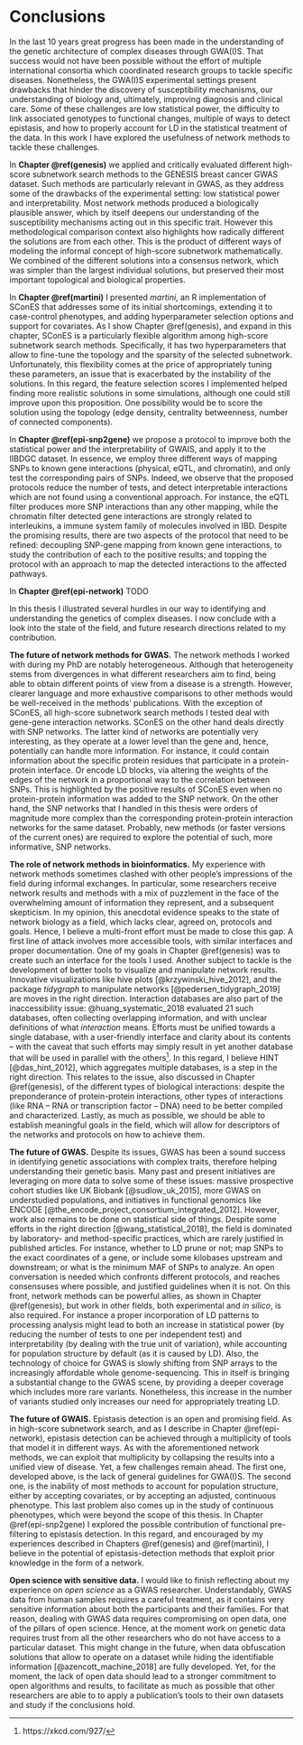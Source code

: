 # Conclusions

In the last 10 years great progress has been made in the understanding of the genetic architecture of complex diseases through GWA(I)S. That success would not have been possible without the effort of multiple international consortia which coordinated research groups to tackle specific diseases. Nonetheless, the GWA(I)S experimental settings present drawbacks that hinder the discovery of susceptibility mechanisms, our understanding of biology and, ultimately, improving diagnosis and clinical care. Some of these challenges are low statistical power, the difficulty to link associated genotypes to functional changes, multiple of ways to detect epistasis, and how to properly account for LD in the statistical treatment of the data. In this work I have explored the usefulness of network methods to tackle these challenges.

In **Chapter \@ref(genesis)** we applied and critically evaluated different high-score subnetwork search methods to the GENESIS breast cancer GWAS dataset. Such methods are particularly relevant in GWAS, as they address some of the drawbacks of the experimental setting: low statistical power and interpretability. Most network methods produced a biologically plausible answer, which by itself deepens our understanding of the susceptibility mechanisms acting out in this specific trait. However this methodological comparison context also highlights how radically different the solutions are from each other. This is the product of different ways of modeling the informal concept of high-score subnetwork mathematically. We combined of the different solutions into a consensus network, which was simpler than the largest individual solutions, but preserved their most important topological and biological properties.

In **Chapter \@ref(martini)** I presented *martini*, an R implementation of SConES that addresses some of its initial shortcomings, extending it to case-control phenotypes, and adding hyperparameter selection options and support for covariates. As I show Chapter \@ref(genesis), and expand in this chapter, SConES is a particularly flexible algorithm among high-score subnetwork search methods. Specifically, it has two hyperparameters that allow to fine-tune the topology and the sparsity of the selected subnetwork. Unfortunately, this flexibility comes at the price of appropriately tuning these parameters, an issue that is exacerbated by the instability of the solutions. In this regard, the feature selection scores I implemented helped finding more realistic solutions in some simulations, although one could still improve upon this proposition. One possibility would be to score the solution using the topology (edge density, centrality betweenness, number of connected components).

In **Chapter \@ref(epi-snp2gene)** we propose a protocol to improve both the statistical power and the interpretability of GWAIS, and apply it to the IIBDGC dataset. In essence, we employ three different ways of mapping SNPs to known gene interactions (physical, eQTL, and chromatin), and only test the corresponding pairs of SNPs. Indeed, we observe that the proposed protocols reduce the number of tests, and detect interpretable interactions which are not found using a conventional approach. For instance, the eQTL filter produces more SNP interactions than any other mapping, while the chromatin filter detected gene interactions are strongly related to interleukins, a immune system family of molecules involved in IBD. Despite the promising results, there are two aspects of the protocol that need to be refined: decoupling SNP-gene mapping from known gene interactions, to study the contribution of each to the positive results; and topping the protocol with an approach to map the detected interactions to the affected pathways.

In **Chapter \@ref(epi-network)** TODO

In this thesis I illustrated several hurdles in our way to identifying and understanding the genetics of complex diseases. I now conclude with a look into the state of the field, and future research directions related to my contribution.

**The future of network methods for GWAS.** The network methods I worked with during my PhD are notably heterogeneous. Although that heterogeneity stems from divergences in what different researchers aim to find, being able to obtain different points of view from a disease is a strength. However, clearer language and more exhaustive comparisons to other methods would be well-received in the methods' publications. With the exception of SConES, all high-score subnetwork search methods I tested deal with gene-gene interaction networks. SConES on the other hand deals directly with SNP networks. The latter kind of networks are potentially very interesting, as they operate at a lower level than the gene and, hence, potentially can handle more information. For instance, it could contain information about the specific protein residues that participate in a protein-protein interface. Or encode LD blocks, via altering the weights of the edges of the network in a proportional way to the correlation between SNPs. This is highlighted by the positive results of SConES even when no protein-protein information was added to the SNP network. On the other hand, the SNP networks that I handled in this thesis were orders of magnitude more complex than the corresponding protein-protein interaction networks for the same dataset. Probably, new methods (or faster versions of the current ones) are required to explore the potential of such, more informative, SNP networks.

**The role of network methods in bioinformatics.** My experience with network methods sometimes clashed with other people's impressions of the field during informal exchanges. In particular, some researchers receive network results and methods with a mix of puzzlement in the face of the overwhelming amount of information they represent, and a subsequent skepticism. In my opinion, this anecdotal evidence speaks to the state of network biology as a field, which lacks clear, agreed on, protocols and goals. Hence, I believe a multi-front effort must be made to close this gap. A first line of attack involves more accessible tools, with similar interfaces and proper documentation. One of my goals in Chapter \@ref(genesis) was to create such  an interface for the tools I used. Another subject to tackle is the development of better tools to visualize and manipulate network results. Innovative visualizations like hive plots [@krzywinski_hive_2012], and the package *tidygraph* to manipulate networks [@pedersen_tidygraph_2019] are moves in the right direction. Interaction databases are also part of the inaccessibility issue: @huang_systematic_2018 evaluated 21 such databases, often collecting overlapping information, and with unclear definitions of what *interaction* means. Efforts must be unified towards a single database, with a user-friendly interface and clarity about its contents -- with the caveat that such efforts may simply result in yet another database that will be used in parallel with the others^[https://xkcd.com/927/]. In this regard, I believe HINT [@das_hint_2012], which aggregates multiple databases, is a step in the right direction. This relates to the issue, also discussed in Chapter \@ref(genesis), of the different types of biological interactions: despite the preponderance of protein-protein interactions, other types of  interactions (like RNA -- RNA or transcription factor -- DNA) need to be better compiled and characterized. Lastly, as much as possible, we should be able to establish meaningful goals in the field, which will allow for descriptors of the networks  and protocols on how to achieve them.

**The future of GWAS.** Despite its issues, GWAS has been a sound success in identifying genetic associations with complex traits, therefore helping understanding their genetic basis. Many past and present initiatives are leveraging on more data to solve some of these issues: massive prospective cohort studies like UK Biobank [@sudlow_uk_2015], more GWAS on understudied populations, and initiatives in functional genomics like ENCODE [@the_encode_project_consortium_integrated_2012]. However, work also remains to be done on statistical side of things. Despite some efforts in the right direction [@wang_statistical_2018], the field is dominated by laboratory- and method-specific practices, which are rarely justified in published articles. For instance, whether to LD prune or not; map SNPs to the exact coordinates of a gene, or include some kilobases upstream and downstream; or what is the minimum MAF of SNPs to analyze. An open conversation is needed which confronts different protocols, and reaches consensuses where possible, and justified guidelines when it is not. On this front, network methods can be powerful allies, as shown in Chapter \@ref(genesis), but work in other fields, both experimental and *in silico*, is also required. For instance a proper incorporation of LD patterns to processing analysis might lead to both an increase in statistical power (by reducing the number of tests to one per independent test) and interpretability (by dealing with the true unit of variation), while accounting for population structure by default (as it is caused by LD). Also, the technology of choice for GWAS is slowly shifting from SNP arrays to the increasingly affordable whole genome-sequencing. This in itself is bringing a substantial change to the GWAS scene, by providing a deeper coverage which includes more rare variants. Nonetheless, this increase in the number of variants studied only increases our need for appropriately treating LD.

**The future of GWAIS.** Epistasis detection is an open and promising field. As in high-score subnetwork search, and as I describe in Chapter \@ref(epi-network), epistasis detection can be achieved through a multiplicity of tools that model it in different ways. As with the aforementioned network methods, we can exploit that multiplicity by collapsing the results into a unified view of disease. Yet, a few challenges remain ahead. The first one, developed above, is the lack of general guidelines for GWA(I)S. The second one, is the inability of most methods to account for population structure, either by accepting covariates, or by accepting an adjusted, continuous phenotype. This last problem also comes up in the study of continuous phenotypes, which were beyond the scope of this thesis. In Chapter \@ref(epi-snp2gene) I explored the possible contribution of functional pre-filtering to epistasis detection. In this regard, and encouraged by my experiences described in Chapters \@ref(genesis) and \@ref(martini), I believe in the potential of epistasis-detection methods that exploit prior knowledge in the form of a network.

**Open science with sensitive data.** I would like to finish reflecting about my experience on *open science* as a GWAS researcher. Understandably, GWAS data from human samples requires a careful treatment, as it contains very sensitive information about both the participants and their families. For that reason, dealing with GWAS data requires compromising on open data, one of the pillars of open science. Hence, at the moment work on genetic data requires trust from all the other researchers who do not have access to a particular dataset. This might change in the future, when data obfuscation solutions that allow to operate on a dataset while hiding the identifiable information [@azencott_machine_2018] are fully developed. Yet, for the moment, the lack of open data should lead to a stronger commitment to open algorithms and results, to facilitate as much as possible that other researchers are able to to apply a publication's tools to their own datasets and study if the conclusions hold.
